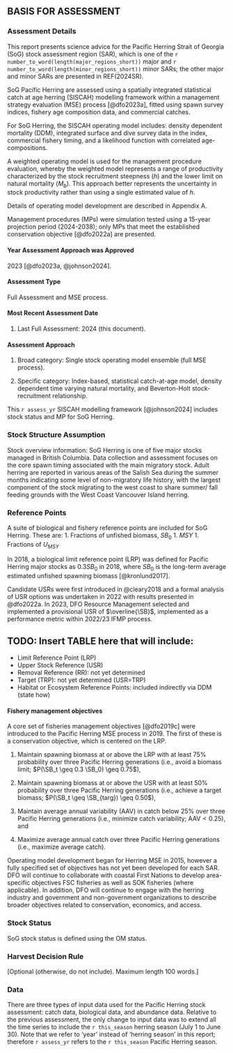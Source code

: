 ## BASIS FOR ASSESSMENT {-}

### Assessment Details {-}

<!-- [Mandatory] -->

This report presents science advice for the Pacific Herring Strait of Georgia 
(SoG) stock assessment region (SAR), which is one of the 
`r number_to_word(length(major_regions_short))` major and
`r number_to_word(length(minor_regions_short))` minor SARs; 
the other major and minor SARs are presented in REF(2024SR).

SoG Pacific Herring are assessed using a spatially integrated statistical 
catch at age herring (SISCAH) modelling framework within a management 
strategy evaluation (MSE) process [@dfo2023a], fitted using
spawn survey indices, fishery age composition data, and commercial catches.

For SoG Herring, the SISCAH operating model includes: density dependent
mortality (DDM), integrated surface and dive survey data in the index,
commercial fishery timing, and a likelihood function with correlated 
age-compositions.

A weighted operating model is used for the management procedure 
evaluation, whereby the weighted model represents a range of productivity 
characterized by the stock recruitment steepness ($h$) and the lower 
limit on natural mortality ($M_b$). This approach better represents the 
uncertainty in stock productivity rather than using a single estimated
value of $h$.

Details of operating model development are described in Appendix A.

Management procedures (MPs) were simulation tested using a 15-year projection 
period (2024-2038); only MPs that meet the established conservation 
objective [@dfo2022a] are presented.

#### Year Assessment Approach was Approved {-}
<!-- [Mandatory; year and reference] -->
2023 [@dfo2023a, @johnson2024].

#### Assessment Type {-}
<!-- [Mandatory. -->
<!-- Select one of the following: -->
Full Assessment and MSE process.
<!-- Interim Year Update, or -->
<!-- Harvest Decision Rule (HDR) Update. -->
<!-- See the Guidance Document for definitions.]  -->

#### Most Recent Assessment Date {-}

1.	Last Full Assessment: 2024 (this document).

<!-- 1.	Last Interim Year Update: [date and reference] -->

#### Assessment Approach {-}

1. Broad category:
<!-- [Select one of the following: -->
<!-- Data-poor (e.g., catch-MSY, very limited data, etc.), -->
<!-- index-based (trends in empirical indices only), -->
<!-- single stock assessment model, -->
<!-- model ensemble, -->
Single stock operating model ensemble (full MSE process).
<!-- or MSE-lite), -->
<!-- Wild Salmon Policy Integrated Assessment, -->
<!-- multiple approaches, -->
<!-- other (specify)] -->

1.	Specific category:
<!-- [Select one or as many as apply: -->
<!-- No data, -->
<!-- Index-based (fishery-dependent indices only), -->
Index-based,
<!-- (including fishery-dependent and fishery-independent indices), -->
<!-- Delay difference, -->
<!-- Biomass dynamics, -->
<!-- Virtual population analysis, -->
<!-- Statistical catch-at-length, -->
statistical catch-at-age model, 
density dependent time varying natural mortality, and
<!-- State-Space, -->
<!-- Sequential Population Analysis, -->
<!-- Surplus Production, -->
Beverton-Holt stock-recruitment relationship.
<!-- Potential Biological Removal, -->
<!-- Other (please explain)] -->

<!-- [Optional short summary of stock assessment methodology. -->
<!-- Include the method of considering ecosystem variables. -->
<!-- Include a reference to a Research Document or other publication, -->
<!-- and/or footnote to the working paper. -->
<!-- Maximum length 100 words.] -->

<!-- Mandatory -->
This `r assess_yr` SISCAH modelling framework [@johnson2024] includes stock 
status and MP for SoG Herring.

### Stock Structure Assumption {-}

<!--Stock overview information: -->
<!--[reference to a Research Document or other publication, and/or footnote to the working paper] -->
<!--[Mandatory. Maximum length 150 words.]-->

Stock overview information:
SoG Herring is one of five major stocks managed in British Columbia. 
Data collection and assessment focuses on the core spawn timing associated with 
the main migratory stock. Adult herring are reported in various areas of the 
Salish Sea during the summer months indicating some level of non-migratory life
history, with the largest component of the stock migrating to the west coast to
share summer/ fall feeding grounds with the West Coast Vancouver Island herring.

### Reference Points {-}

A suite of biological and fishery reference points are included for SoG Herring.
These are:
1.    Fractions of unfished biomass, ${SB_0}$
1.    ${MSY}$
1.    Fractions of $U_{MSY}$

In 2018, a biological limit reference point (LRP) was defined for Pacific Herring major stocks as 
$0.3SB_0$ in 2018, where ${SB_0}$ is the long-term average estimated 
unfished spawning biomass [@kronlund2017].

Candidate USRs were first introduced in @cleary2018 and a formal analysis of 
USR options was undertaken in 2022 with results presented in @dfo2022a.
In 2023, DFO Resource Management selected and implemented a provisional 
USR of $\overline{\SB}$, implemented as a performance metric within 
2022/23 IFMP process.

<!-- [Mandatory. -->
<!-- A table may be used in lieu of bullets for this section. -->
<!-- Refer to the Guidance Document for further instructions.] -->

TODO: Insert TABLE here that will include:
-
- Limit Reference Point (LRP)
- Upper Stock Reference (USR)
- Removal Reference (RR): not yet determined
- Target (TRP): not yet determined (USR=TRP)
- Habitat or Ecosystem Reference Points: included indirectly via DDM (state how)


#### Fishery management objectives {-}

<!-- [If applicable (otherwise, do not include). -->
<!-- A table may be used in lieu of bullets for this section.]  -->

A core set of fisheries management objectives [@dfo2019c]
were introduced to the Pacific Herring MSE process in 2019.
The first of these is a conservation objective, which is centered 
on the LRP.

1. Maintain spawning biomass at or above the LRP with
at least 75% probability over three Pacific Herring generations
(i.e., avoid a biomass limit; $P(\SB_t \geq 0.3 \SB_0) \geq 0.75$),

1. Maintain spawning biomass at or above the USR
with at least 50% probability over three Pacific Herring generations
(i.e., achieve a target biomass; $P(\SB_t \geq \SB_{targ}) \geq 0.50$),

1. Maintain average annual variability (AAV) in catch
below 25% over three Pacific Herring generations
(i.e., minimize catch variability; $\text{AAV} < 0.25$), and

1. Maximize average annual catch
over three Pacific Herring generations (i.e., maximize average catch).


Operating model development began for Herring MSE in 2015, 
however a fully specified set of objectives has not yet been developed for each SAR.
DFO will continue to collaborate with coastal First Nations to
develop area-specific objectives FSC fisheries as well as SOK fisheries (where applicable).
In addition, DFO will continue to engage with the herring industry and government 
and non-government organizations to describe broader objectives related to 
conservation, economics, and access.

### Stock Status {-}

SoG stock status is defined using the OM status. 
<!-- short description only, no data-->

### Harvest Decision Rule {-}

[Optional (otherwise, do not include).
Maximum length 100 words.]


### Data {-}

<!-- [Mandatory. -->
<!-- Maximum length 300 words.]  -->

<!-- Data changes: -->
<!-- [Optional (otherwise, do not include).] -->

There are three types of input data used for
the Pacific Herring stock assessment:
catch data, biological data, and abundance data.
<!-- These data are described in the following sections, and -->
<!-- summarized in Table XX. -->
Relative to the previous assessment,
the only change to input data was to extend all the time series
to include the `r this_season` herring season (July 1 to June 30).
Note that we refer to 'year' instead of 'herring season' in this report;
therefore `r assess_yr` refers to the `r this_season` Pacific Herring season.
